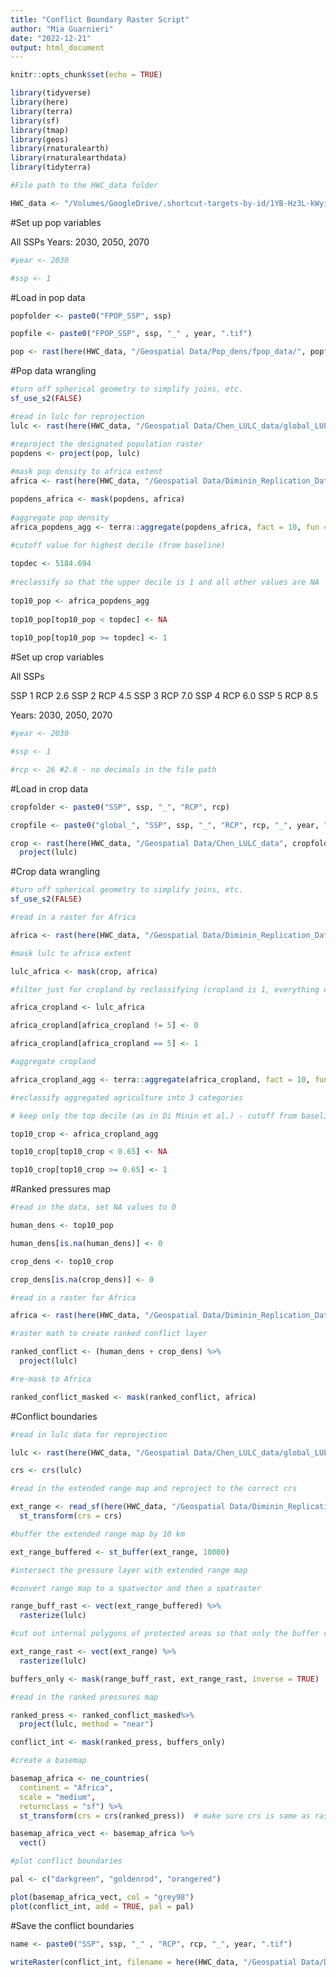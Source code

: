 ```yaml
---
title: "Conflict Boundary Raster Script"
author: "Mia Guarnieri"
date: "2022-12-21"
output: html_document
---
```


```r
knitr::opts_chunk$set(echo = TRUE)

library(tidyverse)
library(here)
library(terra)
library(sf)
library(tmap)
library(geos)
library(rnaturalearth)
library(rnaturalearthdata)
library(tidyterra)

#File path to the HWC_data folder

HWC_data <- "/Volumes/GoogleDrive/.shortcut-targets-by-id/1YB-Hz3L-kWyiZMg2UM89GQkvqXyZUW1H/HWC_data"
```

#Set up pop variables

All SSPs
Years: 2030, 2050, 2070

```r
#year <- 2030

#ssp <- 1

```

#Load in pop data

```r

popfolder <- paste0("FPOP_SSP", ssp)

popfile <- paste0("FPOP_SSP", ssp, "_" , year, ".tif")

pop <- rast(here(HWC_data, "/Geospatial Data/Pop_dens/fpop_data/", popfolder, popfile))

```

#Pop data wrangling

```r
#turn off spherical geometry to simplify joins, etc.
sf_use_s2(FALSE)

#read in lulc for reprojection
lulc <- rast(here(HWC_data, "/Geospatial Data/Chen_LULC_data/global_LULC_2015.tif"))

#reproject the designated population raster
popdens <- project(pop, lulc)
  
#mask pop density to africa extent
africa <- rast(here(HWC_data, "/Geospatial Data/Diminin_Replication_Data/africa_rast/africa_rast.tif"))

popdens_africa <- mask(popdens, africa)
  
#aggregate pop density
africa_popdens_agg <- terra::aggregate(popdens_africa, fact = 10, fun = sum, na.rm = TRUE)
  
#cutoff value for highest decile (from baseline)

topdec <- 5184.694
  
#reclassify so that the upper decile is 1 and all other values are NA
  
top10_pop <- africa_popdens_agg
  
top10_pop[top10_pop < topdec] <- NA
  
top10_pop[top10_pop >= topdec] <- 1
```

#Set up crop variables

All SSPs

SSP 1 RCP 2.6
SSP 2 RCP 4.5
SSP 3 RCP 7.0 
SSP 4 RCP 6.0 
SSP 5 RCP 8.5

Years: 2030, 2050, 2070

```r
#year <- 2030

#ssp <- 1

#rcp <- 26 #2.6 - no decimals in the file path

```

#Load in crop data

```r

cropfolder <- paste0("SSP", ssp, "_", "RCP", rcp)

cropfile <- paste0("global_", "SSP", ssp, "_", "RCP", rcp, "_", year, ".tif")

crop <- rast(here(HWC_data, "/Geospatial Data/Chen_LULC_data", cropfolder, cropfile)) %>% 
  project(lulc)
```

#Crop data wrangling

```r
#turn off spherical geometry to simplify joins, etc.
sf_use_s2(FALSE)

#read in a raster for Africa

africa <- rast(here(HWC_data, "/Geospatial Data/Diminin_Replication_Data/africa_rast/africa_rast.tif"))

#mask lulc to africa extent

lulc_africa <- mask(crop, africa)

#filter just for cropland by reclassifying (cropland is 1, everything else is 0)

africa_cropland <- lulc_africa

africa_cropland[africa_cropland != 5] <- 0

africa_cropland[africa_cropland == 5] <- 1

#aggregate cropland

africa_cropland_agg <- terra::aggregate(africa_cropland, fact = 10, fun = mean, na.rm = TRUE)

#reclassify aggregated agriculture into 3 categories

# keep only the top decile (as in Di Minin et al.) - cutoff from baseline is 0.65 for 90th percentile

top10_crop <- africa_cropland_agg

top10_crop[top10_crop < 0.65] <- NA

top10_crop[top10_crop >= 0.65] <- 1

```

#Ranked pressures map

```r
#read in the data, set NA values to 0

human_dens <- top10_pop

human_dens[is.na(human_dens)] <- 0 

crop_dens <- top10_crop

crop_dens[is.na(crop_dens)] <- 0 

#read in a raster for Africa

africa <- rast(here(HWC_data, "/Geospatial Data/Diminin_Replication_Data/africa_rast/africa_rast.tif"))

#raster math to create ranked conflict layer

ranked_conflict <- (human_dens + crop_dens) %>% 
  project(lulc)

#re-mask to Africa

ranked_conflict_masked <- mask(ranked_conflict, africa)

```

#Conflict boundaries

```r
#read in lulc data for reprojection

lulc <- rast(here(HWC_data, "/Geospatial Data/Chen_LULC_data/global_LULC_2015.tif"))

crs <- crs(lulc)

#read in the extended range map and reproject to the correct crs

ext_range <- read_sf(here(HWC_data, "/Geospatial Data/Diminin_Replication_Data/extended_range/extended_range_sav.shp")) %>% 
  st_transform(crs = crs)

#buffer the extended range map by 10 km

ext_range_buffered <- st_buffer(ext_range, 10000)

#intersect the pressure layer with extended range map

#convert range map to a spatvector and then a spatraster

range_buff_rast <- vect(ext_range_buffered) %>% 
  rasterize(lulc)

#cut out internal polygons of protected areas so that only the buffer remains

ext_range_rast <- vect(ext_range) %>% 
  rasterize(lulc)

buffers_only <- mask(range_buff_rast, ext_range_rast, inverse = TRUE)

#read in the ranked pressures map

ranked_press <- ranked_conflict_masked%>% 
  project(lulc, method = "near")

conflict_int <- mask(ranked_press, buffers_only)

#create a basemap

basemap_africa <- ne_countries(
  continent = "Africa",
  scale = "medium", 
  returnclass = "sf") %>% 
  st_transform(crs = crs(ranked_press))  # make sure crs is same as raster

basemap_africa_vect <- basemap_africa %>% 
  vect()

#plot conflict boundaries

pal <- c("darkgreen", "goldenrod", "orangered")

plot(basemap_africa_vect, col = "grey98")
plot(conflict_int, add = TRUE, pal = pal)
```

#Save the conflict boundaries

```r

name <- paste0("SSP", ssp, "_" , "RCP", rcp, "_", year, ".tif")

writeRaster(conflict_int, filename = here(HWC_data, "/Geospatial Data/Diminin_Replication_Data/conflict_boundary_rasters", name), overwrite = TRUE)
```

